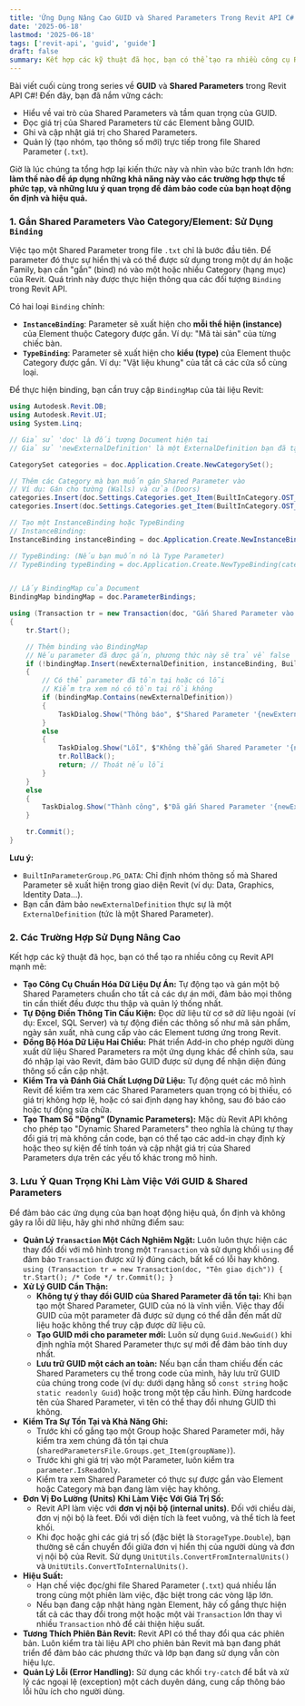 ```yaml
---
title: 'Ứng Dụng Nâng Cao GUID và Shared Parameters Trong Revit API C#'
date: '2025-06-18'
lastmod: '2025-06-18'
tags: ['revit-api', 'guid', 'guide']
draft: false
summary: Kết hợp các kỹ thuật đã học, bạn có thể tạo ra nhiều công cụ Revit API mạnh mẽ.
---
```


Bài viết cuối cùng trong series về **GUID** và **Shared Parameters** trong Revit API C\#\! Đến đây, bạn đã nắm vững cách:

- Hiểu về vai trò của Shared Parameters và tầm quan trọng của GUID.
- Đọc giá trị của Shared Parameters từ các Element bằng GUID.
- Ghi và cập nhật giá trị cho Shared Parameters.
- Quản lý (tạo nhóm, tạo thông số mới) trực tiếp trong file Shared Parameter (`.txt`).

Giờ là lúc chúng ta tổng hợp lại kiến thức này và nhìn vào bức tranh lớn hơn: **làm thế nào để áp dụng những khả năng này vào các trường hợp thực tế phức tạp, và những lưu ý quan trọng để đảm bảo code của bạn hoạt động ổn định và hiệu quả.**

### 1\. Gắn Shared Parameters Vào Category/Element: Sử Dụng `Binding`

Việc tạo một Shared Parameter trong file `.txt` chỉ là bước đầu tiên. Để parameter đó thực sự hiển thị và có thể được sử dụng trong một dự án hoặc Family, bạn cần "gắn" (bind) nó vào một hoặc nhiều Category (hạng mục) của Revit. Quá trình này được thực hiện thông qua các đối tượng `Binding` trong Revit API.

Có hai loại `Binding` chính:

- **`InstanceBinding`**: Parameter sẽ xuất hiện cho **mỗi thể hiện (instance)** của Element thuộc Category được gắn. Ví dụ: "Mã tài sản" của từng chiếc bàn.
- **`TypeBinding`**: Parameter sẽ xuất hiện cho **kiểu (type)** của Element thuộc Category được gắn. Ví dụ: "Vật liệu khung" của tất cả các cửa sổ cùng loại.

Để thực hiện binding, bạn cần truy cập `BindingMap` của tài liệu Revit:

```csharp
using Autodesk.Revit.DB;
using Autodesk.Revit.UI;
using System.Linq;

// Giả sử 'doc' là đối tượng Document hiện tại
// Giả sử 'newExternalDefinition' là một ExternalDefinition bạn đã tạo hoặc tìm thấy

CategorySet categories = doc.Application.Create.NewCategorySet();

// Thêm các Category mà bạn muốn gán Shared Parameter vào
// Ví dụ: Gán cho tường (Walls) và cửa (Doors)
categories.Insert(doc.Settings.Categories.get_Item(BuiltInCategory.OST_Walls));
categories.Insert(doc.Settings.Categories.get_Item(BuiltInCategory.OST_Doors));

// Tạo một InstanceBinding hoặc TypeBinding
// InstanceBinding:
InstanceBinding instanceBinding = doc.Application.Create.NewInstanceBinding(categories);

// TypeBinding: (Nếu bạn muốn nó là Type Parameter)
// TypeBinding typeBinding = doc.Application.Create.NewTypeBinding(categories);


// Lấy BindingMap của Document
BindingMap bindingMap = doc.ParameterBindings;

using (Transaction tr = new Transaction(doc, "Gắn Shared Parameter vào Project"))
{
    tr.Start();

    // Thêm binding vào BindingMap
    // Nếu parameter đã được gắn, phương thức này sẽ trả về false
    if (!bindingMap.Insert(newExternalDefinition, instanceBinding, BuiltInParameterGroup.PG_DATA))
    {
        // Có thể parameter đã tồn tại hoặc có lỗi
        // Kiểm tra xem nó có tồn tại rồi không
        if (bindingMap.Contains(newExternalDefinition))
        {
            TaskDialog.Show("Thông báo", $"Shared Parameter '{newExternalDefinition.Name}' đã được gắn vào dự án.");
        }
        else
        {
            TaskDialog.Show("Lỗi", $"Không thể gắn Shared Parameter '{newExternalDefinition.Name}' vào dự án.");
            tr.RollBack();
            return; // Thoát nếu lỗi
        }
    }
    else
    {
        TaskDialog.Show("Thành công", $"Đã gắn Shared Parameter '{newExternalDefinition.Name}' vào các Category đã chọn.");
    }

    tr.Commit();
}
```

**Lưu ý:**

- `BuiltInParameterGroup.PG_DATA`: Chỉ định nhóm thông số mà Shared Parameter sẽ xuất hiện trong giao diện Revit (ví dụ: Data, Graphics, Identity Data...).
- Bạn cần đảm bảo `newExternalDefinition` thực sự là một `ExternalDefinition` (tức là một Shared Parameter).

### 2\. Các Trường Hợp Sử Dụng Nâng Cao

Kết hợp các kỹ thuật đã học, bạn có thể tạo ra nhiều công cụ Revit API mạnh mẽ:

- **Tạo Công Cụ Chuẩn Hóa Dữ Liệu Dự Án:** Tự động tạo và gán một bộ Shared Parameters chuẩn cho tất cả các dự án mới, đảm bảo mọi thông tin cần thiết đều được thu thập và quản lý thống nhất.
- **Tự Động Điền Thông Tin Cấu Kiện:** Đọc dữ liệu từ cơ sở dữ liệu ngoài (ví dụ: Excel, SQL Server) và tự động điền các thông số như mã sản phẩm, ngày sản xuất, nhà cung cấp vào các Element tương ứng trong Revit.
- **Đồng Bộ Hóa Dữ Liệu Hai Chiều:** Phát triển Add-in cho phép người dùng xuất dữ liệu Shared Parameters ra một ứng dụng khác để chỉnh sửa, sau đó nhập lại vào Revit, đảm bảo GUID được sử dụng để nhận diện đúng thông số cần cập nhật.
- **Kiểm Tra và Đánh Giá Chất Lượng Dữ Liệu:** Tự động quét các mô hình Revit để kiểm tra xem các Shared Parameters quan trọng có bị thiếu, có giá trị không hợp lệ, hoặc có sai định dạng hay không, sau đó báo cáo hoặc tự động sửa chữa.
- **Tạo Tham Số "Động" (Dynamic Parameters):** Mặc dù Revit API không cho phép tạo "Dynamic Shared Parameters" theo nghĩa là chúng tự thay đổi giá trị mà không cần code, bạn có thể tạo các add-in chạy định kỳ hoặc theo sự kiện để tính toán và cập nhật giá trị của Shared Parameters dựa trên các yếu tố khác trong mô hình.

### 3\. Lưu Ý Quan Trọng Khi Làm Việc Với GUID & Shared Parameters

Để đảm bảo các ứng dụng của bạn hoạt động hiệu quả, ổn định và không gây ra lỗi dữ liệu, hãy ghi nhớ những điểm sau:

- **Quản Lý `Transaction` Một Cách Nghiêm Ngặt:** Luôn luôn thực hiện các thay đổi đối với mô hình trong một `Transaction` và sử dụng khối `using` để đảm bảo `Transaction` được xử lý đúng cách, bất kể có lỗi hay không. `using (Transaction tr = new Transaction(doc, "Tên giao dịch")) { tr.Start(); /* Code */ tr.Commit(); }`
- **Xử Lý GUID Cẩn Thận:**
  - **Không tự ý thay đổi GUID của Shared Parameter đã tồn tại:** Khi bạn tạo một Shared Parameter, GUID của nó là vĩnh viễn. Việc thay đổi GUID của một parameter đã được sử dụng có thể dẫn đến mất dữ liệu hoặc không thể truy cập được dữ liệu cũ.
  - **Tạo GUID mới cho parameter mới:** Luôn sử dụng `Guid.NewGuid()` khi định nghĩa một Shared Parameter thực sự mới để đảm bảo tính duy nhất.
  - **Lưu trữ GUID một cách an toàn:** Nếu bạn cần tham chiếu đến các Shared Parameters cụ thể trong code của mình, hãy lưu trữ GUID của chúng trong code (ví dụ: dưới dạng hằng số `const string` hoặc `static readonly Guid`) hoặc trong một tệp cấu hình. Đừng hardcode tên của Shared Parameter, vì tên có thể thay đổi nhưng GUID thì không.
- **Kiểm Tra Sự Tồn Tại và Khả Năng Ghi:**
  - Trước khi cố gắng tạo một Group hoặc Shared Parameter mới, hãy kiểm tra xem chúng đã tồn tại chưa (`sharedParametersFile.Groups.get_Item(groupName)`).
  - Trước khi ghi giá trị vào một Parameter, luôn kiểm tra `parameter.IsReadOnly`.
  - Kiểm tra xem Shared Parameter có thực sự được gắn vào Element hoặc Category mà bạn đang làm việc hay không.
- **Đơn Vị Đo Lường (Units) Khi Làm Việc Với Giá Trị Số:**
  - Revit API làm việc với **đơn vị nội bộ (internal units)**. Đối với chiều dài, đơn vị nội bộ là feet. Đối với diện tích là feet vuông, và thể tích là feet khối.
  - Khi đọc hoặc ghi các giá trị số (đặc biệt là `StorageType.Double`), bạn thường sẽ cần chuyển đổi giữa đơn vị hiển thị của người dùng và đơn vị nội bộ của Revit. Sử dụng `UnitUtils.ConvertFromInternalUnits()` và `UnitUtils.ConvertToInternalUnits()`.
- **Hiệu Suất:**
  - Hạn chế việc đọc/ghi file Shared Parameter (`.txt`) quá nhiều lần trong cùng một phiên làm việc, đặc biệt trong các vòng lặp lớn.
  - Nếu bạn đang cập nhật hàng ngàn Element, hãy cố gắng thực hiện tất cả các thay đổi trong một hoặc một vài `Transaction` lớn thay vì nhiều `Transaction` nhỏ để cải thiện hiệu suất.
- **Tương Thích Phiên Bản Revit:** Revit API có thể thay đổi qua các phiên bản. Luôn kiểm tra tài liệu API cho phiên bản Revit mà bạn đang phát triển để đảm bảo các phương thức và lớp bạn đang sử dụng vẫn còn hiệu lực.
- **Quản Lý Lỗi (Error Handling):** Sử dụng các khối `try-catch` để bắt và xử lý các ngoại lệ (exception) một cách duyên dáng, cung cấp thông báo lỗi hữu ích cho người dùng.
